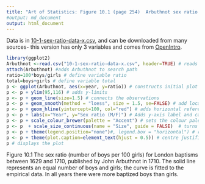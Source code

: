 ```yaml
---
title: "Art of Statistics: Figure 10.1 (page 254)  Arbuthnot sex ratio data"
#output: md_document
output: html_document
---
```


Data is in [10-1-sex-ratio-data-x.csv](10-1-sex-ratio-data-x.csv), and can be downloaded from many sources- this version has only 3 variables and comes from [OpenIntro](https://www.openintro.org/stat/data/?data=arbuthnot).
```r

library(ggplot2) 
Arbuthnot <-read.csv("10-1-sex-ratio-data-x.csv", header=TRUE) # reads data into data frame, Arbuthnot
attach(Arbuthnot) #adds Arbuthnot to search path
ratio=100*boys/girls # define variable ratio
total=boys+girls # define variable total
p <- ggplot(Arbuthnot, aes(x=year, y=ratio)) # constructs initial plot object, p 
p <- p + ylim(95,116) # adds y-limits
p <- p + geom_line(size=1.5) # connects the observations
p <- p + geom_smooth(method = "loess", size = 1.5, se=FALSE) # add local regression for smoothness, as visual aid
p <- p + geom_hline(yintercept=100, col="red") # adds horizontal reference line at y=100
p <- p + labs(x="Year", y="Sex ratio (M/F)") # Adds y-axis label and caption
p <- p + scale_colour_brewer(palette = "Accent") # sets the colour palette 
p <- p  + scale_size_continuous(name = "Size", guide = FALSE)  # turns off otherwise added size legend
p <- p + theme(legend.position="none")#, legend.box = "horizontal") # removes the legend
p <- p + theme(plot.caption=element_text(hjust = 0.5)) # centre justifies the caption
p # displays the plot
```

Figure 10.1 The sex ratio (number of boys per 100 girls) for London baptisms between 1629 and 1710, published by John Arbuthnot in 1710. The solid line represents an equal number of boys and girls; the curve is fitted to the empirical data. In all years there were more baptized boys than girls.